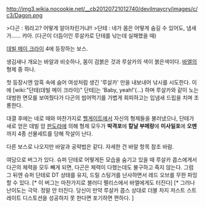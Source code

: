 http://img3.wikia.nocookie.net/__cb20120721012740/devilmaycry/images/c/c3/Dagon.png

>다곤 : 뭐라고? 어떻게 알아차린거냐!!
>단테 : 네가 몸은 어떻게 숨길 수 있어도, 냄새가...... 캬아. (다곤이 더듬이인 루살카로 단테를 낚는데 실패했을 때)

[[데빌 메이 크라이]] 4에 등장하는 보스.

생김새나 개요는 바알과 비슷하나, 몸이 검붉은 것과 루살카의 색이 붉은색이다. [[바엘]]의 형제 중 하나. 

첫 등장시엔 암흑 속에 숨어 여성처럼 생긴 '루살카' 만을 내보내어 낚시를 시도한다. 이에 [wiki:"단테(데빌 메이 크라이)" 단테]는 'Baby, yeah!'(…) 하며 루살카와 같이 노는 대범한 면모를 보여줬다가 다곤의 씹어먹기를 가볍게 회피하고는 입냄새 드립을 치며 조롱한다.

대결 후에는 네로 때와 마찬가지로 [[헬게이트]]에서 자신의 형제들을 불러냈으나, 단테가 새로 얻은 데빌 암 [[판도라]]에 의해 형제 모두가 '''박격포'''에 '''칼날 부메랑'''에 '''미사일포'''에 '''오멘'''까지 4종 선물세트를 당해 작살이 난다.

다른 보스로 나오지만 바알과 공략법은 같다. 자세한 건 바알 항목 참조 바람.

여담으로 버그가 있다. 슈퍼 단테로 어떻게든 모습을 숨기고 있을 때 루살카 콥스에게서 다곤의 체력을 모두 빼게 되면, 다곤은 체력이 다했는데도 불구하고 죽지 않는다. 그럼 그 뒤엔 슈퍼 단테로 DT 상태를 유지, 드릴 스팅거를 난사하면서 레드 오브를 무한 파밍할 수 있다. [* 이 버그는 마찬가지로 블러디 팰리스에서 바엘에게도 터진다] [* 그러나 난이도는 극악. 정말 안 터진다. 당신이 만약 루살카 콥스 상대로 더블 차지 저스트 스트레이트 디스토션을 성공하지 못 한다면 포기하면 편하다. ]
